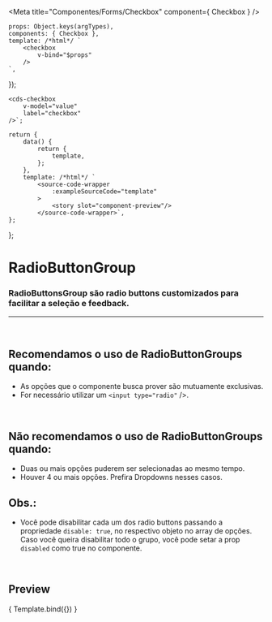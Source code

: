 
<Meta
	title="Componentes/Forms/Checkbox"
	component={ Checkbox }
/>

	props: Object.keys(argTypes),
	components: { Checkbox },
	template: /*html*/ `
		<checkbox
			v-bind="$props" 
		/>
	`,
});

	<cds-checkbox
		v-model="value"
		label="checkbox"
	/>`;

	return {
		data() {
			return {
				template,
			};
		},
		template: /*html*/ `
			<source-code-wrapper
				:exampleSourceCode="template"
			>
				<story slot="component-preview"/>
			</source-code-wrapper>`,
	};
};

# RadioButtonGroup

### RadioButtonsGroup são radio buttons customizados para facilitar a seleção e feedback.
---
<br />

## Recomendamos o uso de RadioButtonGroups quando:
- As opções que o componente busca prover são mutuamente exclusivas.
- For necessário utilizar um ```<input type="radio"``` />.

<br />

## Não recomendamos o uso de RadioButtonGroups quando:
- Duas ou mais opções puderem ser selecionadas ao mesmo tempo.
- Houver 4 ou mais opções. Prefira Dropdowns nesses casos.

## Obs.:
- Você pode disabilitar cada um dos radio buttons passando a propriedade ```disable: true```, no respectivo objeto
no array de opções. Caso você queira disabilitar todo o grupo, você pode setar a prop ```disabled``` como true no componente.

<br />

## Preview


<Canvas>
	<Story
		name="Radio button group"
		decorators={[docsDecorator]}
		args={{
			value,
			label,
			disabled: false,
		}}
	>
		{ Template.bind({}) }
	</Story>
</Canvas>

<ArgsTable story="Radio button group" />
